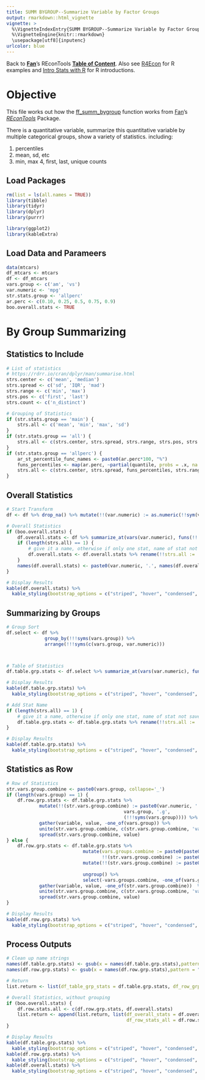 ```yaml
---
title: SUMM BYGROUP--Summarize Variable by Factor Groups
output: rmarkdown::html_vignette
vignette: >
  %\VignetteIndexEntry{SUMM BYGROUP--Summarize Variable by Factor Groups}
  %\VignetteEngine{knitr::rmarkdown}
  \usepackage[utf8]{inputenc}
urlcolor: blue
---
```


Back to **[Fan](https://fanwangecon.github.io/)**'s REconTools **[Table of Content](https://fanwangecon.github.io/REconTools/)**. Also see [R4Econ](https://fanwangecon.github.io/R4Econ/) for R examples and [Intro Stats with R](https://fanwangecon.github.io/Stat4Econ/) for R introductions.

# Objective

This file works out how the [ff_summ_bygroup](https://fanwangecon.github.io/REconTools/reference/ff_summ_bygroup.html) function works from [Fan](https://fanwangecon.github.io/)'s *[REconTools](https://fanwangecon.github.io/REconTools/)* Package.

There is a quantitative variable, summarize this quantitative variable by multiple categorical groups, show a variety of statistics. including: 

1. percentiles
2. mean, sd, etc
3. min, max
4, first, last, unique counts

## Load Packages

```r
rm(list = ls(all.names = TRUE))
library(tibble)
library(tidyr)
library(dplyr)
library(purrr)

library(ggplot2)
library(kableExtra)
```

## Load Data and Parameers

```r
data(mtcars)
df_mtcars <- mtcars
df <- df_mtcars
vars.group <- c('am', 'vs')
var.numeric <- 'mpg'
str.stats.group <- 'allperc'
ar.perc <- c(0.10, 0.25, 0.5, 0.75, 0.9)
boo.overall.stats <- TRUE
```

# By Group Summarizing

## Statistics to Include
```r
# List of statistics
# https://rdrr.io/cran/dplyr/man/summarise.html
strs.center <- c('mean', 'median')
strs.spread <- c('sd', 'IQR', 'mad')
strs.range <- c('min', 'max')
strs.pos <- c('first', 'last')
strs.count <- c('n_distinct')

# Grouping of Statistics
if (str.stats.group == 'main') {
    strs.all <- c('mean', 'min', 'max', 'sd')
}
if (str.stats.group == 'all') {
    strs.all <- c(strs.center, strs.spread, strs.range, strs.pos, strs.count)
}
if (str.stats.group == 'allperc') {
    ar_st_percentile_func_names <- paste0(ar.perc*100, "%")
    funs_percentiles <- map(ar.perc, ~partial(quantile, probs = .x, na.rm = TRUE)) %>% set_names(nm = ar_st_percentile_func_names)
    strs.all <- c(strs.center, strs.spread, funs_percentiles, strs.range, strs.pos, strs.count)
}
```


## Overall Statistics

```r

# Start Transform
df <- df %>% drop_na() %>% mutate(!!(var.numeric) := as.numeric(!!sym(var.numeric)))

# Overall Statistics
if (boo.overall.stats) {
    df.overall.stats <- df %>% summarize_at(vars(var.numeric), funs(!!!strs.all))
    if (length(strs.all) == 1) {
        # give it a name, otherwise if only one stat, name of stat not saved
        df.overall.stats <- df.overall.stats %>% rename(!!strs.all := !!sym(var.numeric))
    }
    names(df.overall.stats) <- paste0(var.numeric, '.', names(df.overall.stats))
}

# Display Results
kable(df.overall.stats) %>%
  kable_styling(bootstrap_options = c("striped", "hover", "condensed", "responsive"))
```


## Summarizing by Groups

```r

# Group Sort
df.select <- df %>%
              group_by(!!!syms(vars.group)) %>%
              arrange(!!!syms(c(vars.group, var.numeric)))



# Table of Statistics
df.table.grp.stats <- df.select %>% summarize_at(vars(var.numeric), funs(!!!strs.all))

# Display Results
kable(df.table.grp.stats) %>%
  kable_styling(bootstrap_options = c("striped", "hover", "condensed", "responsive"))

# Add Stat Name
if (length(strs.all) == 1) {
    # give it a name, otherwise if only one stat, name of stat not saved
    df.table.grp.stats <- df.table.grp.stats %>% rename(!!strs.all := !!sym(var.numeric))
}

# Display Results
kable(df.table.grp.stats) %>%
  kable_styling(bootstrap_options = c("striped", "hover", "condensed", "responsive"))
```

## Statistics as Row

```r

# Row of Statistics
str.vars.group.combine <- paste0(vars.group, collapse='_')
if (length(vars.group) == 1) {
    df.row.grp.stats <- df.table.grp.stats %>%
            mutate(!!(str.vars.group.combine) := paste0(var.numeric, '.',
                                           vars.group, '.g',
                                           (!!!syms(vars.group)))) %>%
            gather(variable, value, -one_of(vars.group)) %>%
            unite(str.vars.group.combine, c(str.vars.group.combine, 'variable')) %>%
            spread(str.vars.group.combine, value)
} else {
    df.row.grp.stats <- df.table.grp.stats %>%
                            mutate(vars.groups.combine := paste0(paste0(vars.group, collapse='.')),
                                   !!(str.vars.group.combine) := paste0(interaction(!!!(syms(vars.group))))) %>%
                            mutate(!!(str.vars.group.combine) := paste0(var.numeric, '.', vars.groups.combine, '.',
                                                                       (!!sym(str.vars.group.combine)))) %>%
                            ungroup() %>%
                            select(-vars.groups.combine, -one_of(vars.group)) %>%
            gather(variable, value, -one_of(str.vars.group.combine))  %>%
            unite(str.vars.group.combine, c(str.vars.group.combine, 'variable')) %>%
            spread(str.vars.group.combine, value)
}

# Display Results
kable(df.row.grp.stats) %>%
  kable_styling(bootstrap_options = c("striped", "hover", "condensed", "responsive"))
```

## Process Outputs

```r

# Clean up name strings
names(df.table.grp.stats) <- gsub(x = names(df.table.grp.stats),pattern = "_", replacement = "\\.")
names(df.row.grp.stats) <- gsub(x = names(df.row.grp.stats),pattern = "_", replacement = "\\.")

# Return
list.return <- list(df_table_grp_stats = df.table.grp.stats, df_row_grp_stats = df.row.grp.stats)

# Overall Statistics, without grouping
if (boo.overall.stats) {
    df.row.stats.all <- c(df.row.grp.stats, df.overall.stats)
    list.return <- append(list.return, list(df_overall_stats = df.overall.stats,
                                            df_row_stats_all = df.row.stats.all))
}

# Display Results
kable(df.table.grp.stats) %>%
  kable_styling(bootstrap_options = c("striped", "hover", "condensed", "responsive"))
kable(df.row.grp.stats) %>%
  kable_styling(bootstrap_options = c("striped", "hover", "condensed", "responsive"))
kable(df.overall.stats) %>%
  kable_styling(bootstrap_options = c("striped", "hover", "condensed", "responsive"))
```
